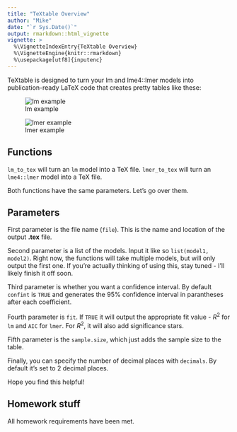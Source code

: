 ```yaml
---
title: "TeXtable Overview"
author: "Mike"
date: "`r Sys.Date()`"
output: rmarkdown::html_vignette
vignette: >
  %\VignetteIndexEntry{TeXtable Overview}
  %\VignetteEngine{knitr::rmarkdown}
  %\usepackage[utf8]{inputenc}
---
```


TeXtable is designed to turn your lm and lme4::lmer models into publication-ready LaTeX code that creates pretty tables like these:

![lm example](lm.PNG)

![lmer example](lmer.PNG)

## Functions

`lm_to_tex` will turn an `lm` model into a TeX file.
`lmer_to_tex` will turn an `lme4::lmer` model into a TeX file.

Both functions have the same parameters. Let's go over them.

## Parameters

First parameter is the file name (`file`). This is the name and location of the output **.tex** file.

Second parameter is a list of the models. Input it like so `list(model1, model2)`. Right now, the functions will take multiple models, but will only output the first one. If you're actually thinking of using this, stay tuned - I'll likely finish it off soon.

Third parameter is whether you want a confidence interval. By default `confint` is `TRUE` and generates the 95% confidence interval in parantheses after each coefficient.

Fourth parameter is `fit`. If `TRUE` it will output the appropriate fit value - $R^2$ for `lm` and `AIC` for `lmer`. For $R^2$, it will also add significance stars.

Fifth parameter is the `sample.size`, which just adds the sample size to the table.

Finally, you can specify the number of decimal places with `decimals`. By default it's set to 2 decimal places.

Hope you find this helpful!

## Homework stuff

All homework requirements have been met.